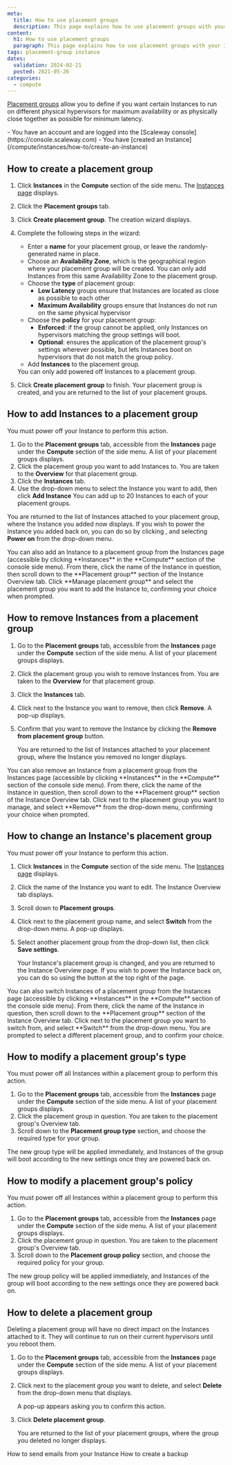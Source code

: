 ```yaml
---
meta:
  title: How to use placement groups
  description: This page explains how to use placement groups with your Instances
content:
  h1: How to use placement groups
  paragraph: This page explains how to use placement groups with your Instances
tags: placement-group instance 
dates:
  validation: 2024-02-21
  posted: 2021-05-26
categories:
  - compute 
---
```


[Placement groups](/compute/instances/concepts/#placement-groups) allow you to define if you want certain Instances to run on different physical hypervisors for maximum availability or as physically close together as possible for minimum latency.

<Macro id="iam-requirements" />

<Message type="requirement">
  - You have an account and are logged into the [Scaleway console](https://console.scaleway.com)
  - You have [created an Instance](/compute/instances/how-to/create-an-instance)
</Message>

## How to create a placement group

1. Click **Instances** in the **Compute** section of the side menu. The [Instances page](https://console.scaleway.com/instance/servers) displays.
2. Click the **Placement groups** tab.
3. Click **Create placement group**. The creation wizard displays.
4. Complete the following steps in the wizard: 
    - Enter a **name** for your placement group, or leave the randomly-generated name in place. 
    - Choose an **Availability Zone**, which is the geographical region where your placement group will be created. You can only add Instances from this same Availability Zone to the placement group.
    - Choose the **type** of placement group:
      - **Low Latency** groups ensure that Instances are located as close as possible to each other
      - **Maximum Availability** groups ensure that Instances do not run on the same physical hypervisor 
    - Choose the **policy** for your placement group:
      - **Enforced**: if the group cannot be applied, only Instances on hypervisors matching the group settings will boot.
      - **Optional**: ensures the application of the placement group's settings wherever possible, but lets Instances boot on hypervisors that do not match the group policy.
    - Add **Instances** to the placement group.

    <Message type="important">
      You can only add powered off Instances to a placement group.
    </Message>
5. Click **Create placement group** to finish. Your placement group is created, and you are returned to the list of your placement groups.

## How to add Instances to a placement group

<Message type="important">
  You must power off your Instance to perform this action.
</Message>

1. Go to the **Placement groups** tab, accessible from the **Instances** page under the **Compute** section of the side menu. A list of your placement groups displays.
2. Click the placement group you want to add Instances to. You are taken to the **Overview** for that placement group.
3. Click the **Instances** tab.
4. Use the drop-down menu to select the Instance you want to add, then click **Add Instance**
    <Message type="note">
      You can add up to 20 Instances to each of your placement groups.
    </Message>

You are returned to the list of Instances attached to your placement group, where the Instance you added now displays. If you wish to power the Instance you added back on, you can do so by clicking <Icon name="more" />, and selecting **Power on** from the drop-down menu.

  <Message type="tip">
    You can also add an Instance to a placement group from the Instances page (accessible by clicking **Instances** in the **Compute** section of the console side menu). From there, click the name of the Instance in question, then scroll down to the **Placement group** section of the Instance Overview tab. Click **Manage placement group** and select the placement group you want to add the Instance to, confirming your choice when prompted.
  </Message>

## How to remove Instances from a placement group

1. Go to the **Placement groups** tab, accessible from the **Instances** page under the **Compute** section of the side menu. A list of your placement groups displays.
2. Click the placement group you wish to remove Instances from. You are taken to the **Overview** for that placement group.
3. Click the **Instances** tab.
4. Click <Icon name="more" /> next to the Instance you want to remove, then click **Remove**.
    A pop-up displays.
5. Confirm that you want to remove the Instance by clicking the **Remove from placement group** button.

    You are returned to the list of Instances attached to your placement group, where the Instance you removed no longer displays.

<Message type="tip">
  You can also remove an Instance from a placement group from the Instances page (accessible by clicking **Instances** in the **Compute** section of the console side menu). From there, click the name of the Instance in question, then scroll down to the **Placement group** section of the Instance Overview tab. Click <Icon name="more" /> next to the placement group you want to manage, and select **Remove** from the drop-down menu, confirming your choice when prompted.
</Message>

## How to change an Instance's placement group

<Message type="important">
  You must power off your Instance to perform this action.
</Message>

1. Click **Instances** in the **Compute** section of the side menu. The [Instances page](https://console.scaleway.com/instance/servers) displays.
2. Click the name of the Instance you want to edit. The Instance Overview tab displays.
3. Scroll down to **Placement groups**.
4. Click <Icon name="more" /> next to the placement group name, and select **Switch** from the drop-down menu. A pop-up displays.
5. Select another placement group from the drop-down list, then click **Save settings**.

    Your Instance's placement group is changed, and you are returned to the Instance Overview page. If you wish to power the Instance back on, you can do so using the <Icon name="toggle" /> button at the top right of the page.

<Message type="tip">
  You can also switch Instances of a placement group from the Instances page (accessible by clicking **Instances** in the **Compute** section of the console side menu). From there, click the name of the Instance in question, then scroll down to the **Placement group** section of the Instance Overview tab. Click <Icon name="more" /> next to the placement group you want to switch from, and select **Switch** from the drop-down menu. You are prompted to select a different placement group, and to confirm your choice.
</Message>

## How to modify a placement group's type

<Message type="important">
  You must power off all Instances within a placement group to perform this action.
</Message>

1. Go to the **Placement groups** tab, accessible from the **Instances** page under the **Compute** section of the side menu. A list of your placement groups displays.
2. Click the placement group in question. You are taken to the placement group's Overview tab.
3. Scroll down to the **Placement group type** section, and choose the required type for your group.

The new group type will be applied immediately, and Instances of the group will boot according to the new settings once they are powered back on.

## How to modify a placement group's policy

<Message type="important">
  You must power off all Instances within a placement group to perform this action.
</Message>

1. Go to the **Placement groups** tab, accessible from the **Instances** page under the **Compute** section of the side menu. A list of your placement groups displays.
2. Click the placement group in question. You are taken to the placement group's Overview tab.
3. Scroll down to the **Placement group policy** section, and choose the required policy for your group.

The new group policy will be applied immediately, and Instances of the group will boot according to the new settings once they are powered back on.

## How to delete a placement group

Deleting a placement group will have no direct impact on the Instances attached to it. They will continue to run on their current hypervisors until you reboot them.

1. Go to the **Placement groups** tab, accessible from the **Instances** page under the **Compute** section of the side menu. A list of your placement groups displays.
2. Click <Icon name="more" /> next to the placement group you want to delete, and select **Delete** from the drop-down menu that displays.
    
   A pop-up appears asking you to confirm this action.
3. Click **Delete placement group**.

    You are returned to the list of your placement groups, where the group you deleted no longer displays.


<Navigation title="See also">
  <PreviousButton to="/compute/instances/how-to/send-emails-from-your-instance/">How to send emails from your Instance</PreviousButton>
  <NextButton to="/compute/instances/how-to/create-a-backup/">How to create a backup</NextButton>
</Navigation>